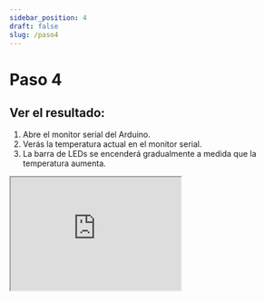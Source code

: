 ```yaml
---
sidebar_position: 4
draft: false
slug: /paso4
---
```


# Paso 4 

## **Ver el resultado:**

1. Abre el monitor serial del Arduino.
2. Verás la temperatura actual en el monitor serial.
3. La barra de LEDs se encenderá gradualmente a medida que la temperatura aumenta.


 <TinkercadEmbed 
          projectUrl="https://www.tinkercad.com/things/9pS0KitQg1f-copy-of-16x2-lcd-display?sharecode=o7_GSN-brmjOsS8b2YidACvz-6yfioSndXHDR2JAn2E"
          width="100%"
          height="600px"
        />

<iframe
  id="inlineFrameExample"
  title="Inline Frame Example"
  width="300"
  height="200"
  src="https://www.tinkercad.com/things/9pS0KitQg1f-copy-of-16x2-lcd-display?sharecode=o7_GSN-brmjOsS8b2YidACvz-6yfioSndXHDR2JAn2E">
</iframe>